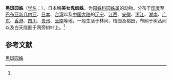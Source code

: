 {{Speciesbox
| name = 黑斑园蛛
| status = 
| status_system = 
| image = Araneus mitificus by OpenCage.jpg
| image_width = 250px
| image_caption = 黑斑园蛛，攝於[[日本|日本]][[神戶|神戶]]
| genus = Araneus
| species = mitificus
| authority = (Simon, 1886)<ref name='id13519'>{{cite web| url =http://www.bioinfo.cn/db05/BjdwSpecies.php?action=view&id=13519| title =黑斑园蛛| work =《中国动物物种编目数据库》| publisher =中国科学院微生物研究所| author =中国科学院动物研究所| accessdate =2009-04-28| deadurl =yes| archiveurl =https://web.archive.org/web/20160305064040/http://www.bioinfo.cn/db05/BjdwSpecies.php?action=view&id=13519| archivedate =2016-03-05}}</ref>
}}

'''黑斑园蛛'''（[[学名|学名]]：{{lang|la|''Araneus mitificus''}}），日本稱'''美女鬼蜘蛛'''，为[[园蛛科|园蛛科]][[园蛛属|园蛛属]]的动物。分布于[[印度|印度]]至[[巴布亚新几内亚|巴布亚新几内亚]]、[[日本|日本]]、[[台湾|台湾]]以及[[中国大陆|中国大陆]]的[[辽宁|辽宁]]、[[江西|江西]]、[[安徽|安徽]]、[[浙江|浙江]]、[[湖南|湖南]]、[[广东|广东]]、[[香港|香港]]、[[四川|四川]]、[[贵州|贵州]]、[[云南|云南]]等地，一般生活于林间、桔园及稻田，布网于树丛间以及白天隐匿于网旁树叶上。<ref name='id13519'/>

== 参考文献 ==
{{reflist}}

{{Wikispecies|Araneus mitificus}}
{{Taxonbar|from=Q1059271}}

[[Category:园蛛属|黑斑园蛛]]


{{蜘蛛小作品}}